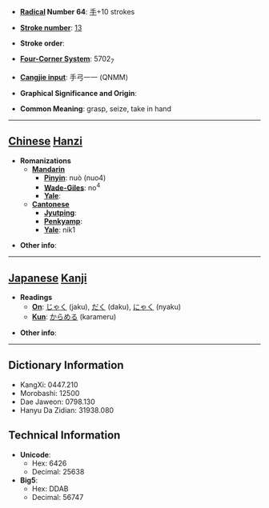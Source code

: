 * '''[[Wiktionary:Chinese radical index| Radical]] Number 64''': [[Wiktionary:Chinese radical index 手|手]]+10 strokes

* '''[[Wiktionary:Chinese total strokes index|Stroke number]]''': [[Wiktionary:Chinese total strokes index 13|13]]

* '''Stroke order''': 

* '''[[Wiktionary:Chinese four corner index|Four-Corner System]]''': 5702<sub>7</sub>

* '''[[Wiktionary:Chinese Cangjie index|Cangjie input]]''': 手弓一一 (QNMM)

* '''Graphical Significance and Origin''': 

* '''Common Meaning''': grasp, seize, take in hand

----

== [[Chinese]] [[Hanzi]] ==

* '''Romanizations'''
** '''[[Mandarin]]'''
*** '''[[Pinyin]]''': nuò (nuo4)
*** '''[[Wade-Giles]]''': no<sup>4</sup>
*** '''[[Yale]]''': 
** '''[[Cantonese]]'''
*** '''[[Jyutping]]''':
*** '''[[Penkyamp]]''': 
*** '''[[Yale]]''': nik1

* '''Other info''': 

----

== [[Japanese]] [[Kanji]] ==

* '''Readings'''
** '''[[On]]''': [[じゃく]] (jaku), [[だく]] (daku), [[にゃく]] (nyaku)
** '''[[Kun]]''': [[からめる]] (karameru)

* '''Other info''':  

----

== Dictionary Information ==

* KangXi: 0447.210
* Morobashi: 12500
* Dae Jaweon: 0798.130
* Hanyu Da Zidian: 31938.080

== Technical Information ==

* '''Unicode''':
** Hex: 6426
** Decimal: 25638
* '''Big5''':
** Hex: DDAB
** Decimal: 56747